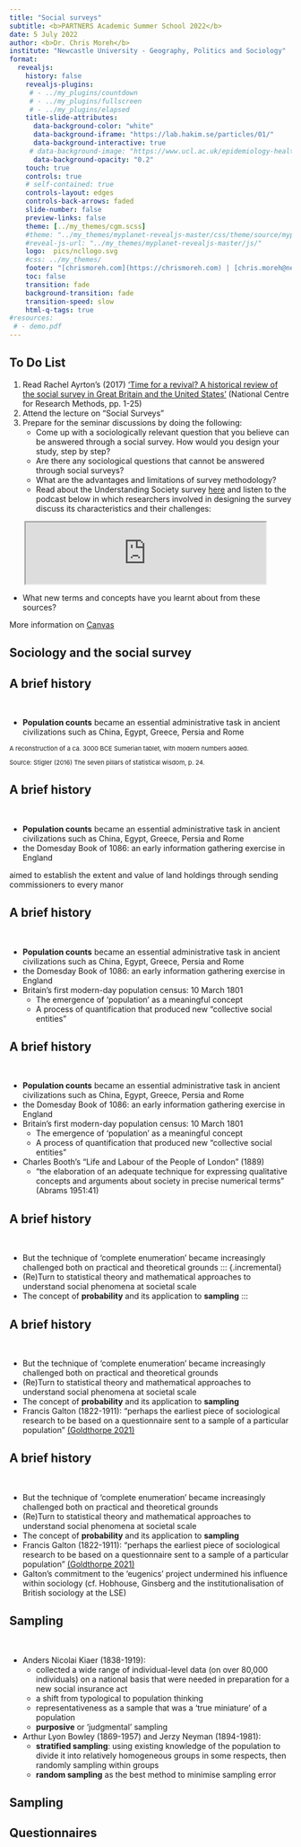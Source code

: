```yaml
---
title: "Social surveys"
subtitle: <b>PARTNERS Academic Summer School 2022</b>
date: 5 July 2022
author: <b>Dr. Chris Moreh</b>
institute: "Newcastle University - Geography, Politics and Sociology"
format: 
  revealjs:
    history: false
    revealjs-plugins:
     # - ../my_plugins/countdown
     # - ../my_plugins/fullscreen
     # - ../my_plugins/elapsed
    title-slide-attributes:
      data-background-color: "white"
      data-background-iframe: "https://lab.hakim.se/particles/01/"
      data-background-interactive: true
     # data-background-image: "https://www.ucl.ac.uk/epidemiology-health-care/sites/epidemiology_health_care/files/CeLSIUS_button.jpg"
      data-background-opacity: "0.2"
    touch: true
    controls: true
    # self-contained: true
    controls-layout: edges
    controls-back-arrows: faded
    slide-number: false
    preview-links: false
    theme: [../my_themes/cgm.scss]
    #theme: "../my_themes/myplanet-revealjs-master/css/theme/source/myplanet.scss"
    #reveal-js-url: "../my_themes/myplanet-revealjs-master/js/"
    logo:  pics/ncllogo.svg
    #css: ../my_themes/
    footer: "[chrismoreh.com](https://chrismoreh.com) | [chris.moreh@newcastle.ac.uk](mailto: chris.moreh@newcastle.ac.uk)"
    toc: false
    transition: fade
    background-transition: fade
    transition-speed: slow
    html-q-tags: true
#resources:
 # - demo.pdf
---
```


## To Do List {.scrollable .smaller}

1. Read Rachel Ayrton's (2017) ['Time for a revival? A historical review of the social survey in Great Britain and the United States'](https://ncl.instructure.com/courses/43837/files/5761553/download) (National Centre for Research Methods, pp. 1-25)
2. Attend the lecture on "Social Surveys"
3. Prepare for the seminar discussions by doing the following:
    * Come up with a sociologically relevant question that you believe can be answered through a social survey. How would you design your study, step by step?
    * Are there any sociological questions that cannot be answered through social surveys?
    * What are the advantages and limitations of survey methodology?
    * Read about the Understanding Society survey <a href="https://www.understandingsociety.ac.uk/about/about-the-study" target="_blank" rel="noopener">here</a>  and listen to the podcast below in which researchers involved in designing the survey discuss its characteristics and their challenges:

<p style="padding-left: 27px;"><iframe src="https://embed.acast.com/$/5c75694eed0b7c9b736851c2/building-understanding-society-from-surveys-to-data" width="90%" height="110px" allow="autoplay"></iframe></p>

* What new terms and concepts have you learnt about from these sources?

More information on <a href="https://ncl.instructure.com/courses/43837" target="_blank" rel="noopener">Canvas</a>


## Sociology and the social survey {background-image="https://www.ucl.ac.uk/epidemiology-health-care/sites/epidemiology_health_care/files/CeLSIUS_button.jpg" background-opacity=0.2}



## A brief history {background-image="././pics/sumer.png" background-size=70% background-opacity=0.2}

<br>

- **Population counts** became an essential administrative task in ancient civilizations such as China, Egypt, Greece, Persia and Rome


::: aside
<p style="font-size:11px">A reconstruction of a ca. 3000 BCE Sumerian tablet, with modern numbers added.</p>
<p style="font-size:11px">Source: Stigler (2016) The seven pillars of statistical wisdom, p. 24.</p>
:::

## A brief history {background-image="././pics/domesdaylist.png" background-size=70% background-opacity=0.3}

<br>

- **Population counts** became an essential administrative task in ancient civilizations such as China, Egypt, Greece, Persia and Rome
- the Domesday Book of 1086: an early information gathering exercise in England


::: {.notes}
aimed to establish the extent and value of land holdings through sending commissioners to every manor
:::

## A brief history {background-image="././pics/census.jpg" background-size=40% background-opacity=0.4}

<br>

- **Population counts** became an essential administrative task in ancient civilizations such as China, Egypt, Greece, Persia and Rome
- the Domesday Book of 1086: an early information gathering exercise in England
- Britain’s first modern-day population census: 10 March 1801
    - The emergence of ‘population’ as a meaningful concept
    - A process of quantification that produced new “collective social entities”

## A brief history {background-image="././pics/boothmap.jpg" background-size=100% background-opacity=0.4}

<br>

- **Population counts** became an essential administrative task in ancient civilizations such as China, Egypt, Greece, Persia and Rome
- the Domesday Book of 1086: an early information gathering exercise in England
- Britain’s first modern-day population census: 10 March 1801
    - The emergence of ‘population’ as a meaningful concept
    - A process of quantification that produced new “collective social entities”
- Charles Booth’s “Life and Labour of the People of London” (1889)
    - “the elaboration of an adequate technique for expressing qualitative concepts and arguments about society in precise numerical terms” (Abrams 1951:41)

## A brief history {background-image="https://www.ucl.ac.uk/epidemiology-health-care/sites/epidemiology_health_care/files/CeLSIUS_button.jpg" background-opacity=0.2}

<br>

- But the technique of 'complete enumeration' became increasingly challenged both on practical and theoretical grounds
::: {.incremental}
- (Re)Turn to statistical theory and mathematical approaches to understand social phenomena at societal scale
- The concept of **probability** and its application to **sampling**
:::

## A brief history {background-image="././pics/galton.png" background-size=50% background-opacity=0.5}

<br>

- But the technique of 'complete enumeration' became increasingly challenged both on practical and theoretical grounds
- (Re)Turn to statistical theory and mathematical approaches to understand social phenomena at societal scale
- The concept of **probability** and its application to **sampling**
- Francis Galton (1822-1911): "perhaps the earliest piece of sociological research to be based on a questionnaire sent to a sample of a particular population" [(Goldthorpe 2021)](https://www-cambridge-org.libproxy.ncl.ac.uk/core/books/pioneers-of-sociological-science/english-statisticians/5D866434546F9CB25BF9099229F49D7E)

## A brief history {background-image="././pics/galton.png" background-size=50% background-opacity=0.5}

<br>

- But the technique of 'complete enumeration' became increasingly challenged both on practical and theoretical grounds
- (Re)Turn to statistical theory and mathematical approaches to understand social phenomena at societal scale
- The concept of **probability** and its application to **sampling**
- Francis Galton (1822-1911): "perhaps the earliest piece of sociological research to be based on a questionnaire sent to a sample of a particular population" [(Goldthorpe 2021)](https://www-cambridge-org.libproxy.ncl.ac.uk/core/books/pioneers-of-sociological-science/english-statisticians/5D866434546F9CB25BF9099229F49D7E)
- Galton's commitment to the 'eugenics' project undermined his influence within sociology
(cf. Hobhouse, Ginsberg and the institutionalisation of British sociology at the LSE)

## Sampling {.smaller background-image="https://www.ucl.ac.uk/epidemiology-health-care/sites/epidemiology_health_care/files/CeLSIUS_button.jpg" background-opacity=0.2}

<br>

 - Anders Nicolai Kiaer (1838-1919):     
    - collected a wide range of individual-level data (on over 80,000 individuals) on a national basis that were needed in preparation for a new social insurance act
    - a shift from typological to population thinking
    - representativeness as a sample that was a 'true miniature' of a population
    - **purposive** or 'judgmental' sampling
 - Arthur Lyon Bowley (1869-1957) and Jerzy Neyman (1894-1981):
    - **stratified sampling**: using existing knowledge of the population to divide it into relatively homogeneous groups in some respects, then randomly sampling within groups
    - **random sampling** as the best method to minimise sampling error

## Sampling {visibility="hidden" background-image="././pics/sampling.png" background-size=80% background-opacity=1}

## Questionnaires




